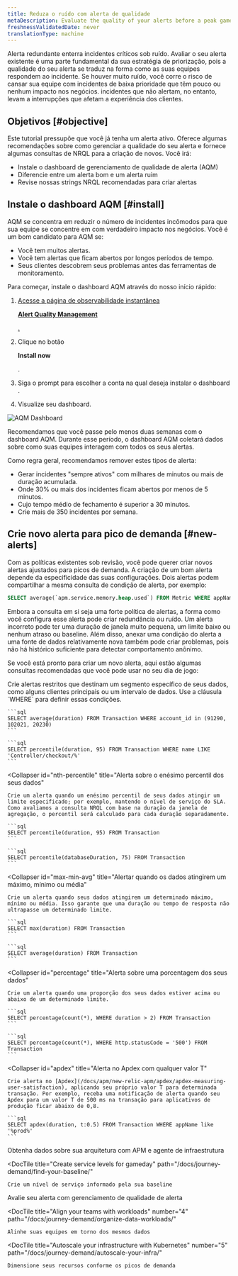 ```yaml
---
title: Reduza o ruído com alerta de qualidade
metaDescription: Evaluate the quality of your alerts before a peak gameday event by installing the alert quality management dashboard.
freshnessValidatedDate: never
translationType: machine
---
```



Alerta redundante enterra incidentes críticos sob ruído. Avaliar o seu alerta existente é uma parte fundamental da sua estratégia de priorização, pois a qualidade do seu alerta se traduz na forma como as suas equipes respondem ao incidente. Se houver muito ruído, você corre o risco de cansar sua equipe com incidentes de baixa prioridade que têm pouco ou nenhum impacto nos negócios. incidentes que não alertam, no entanto, levam a interrupções que afetam a experiência dos clientes.

## Objetivos [#objective]

Este tutorial pressupõe que você já tenha um alerta ativo. Oferece algumas recomendações sobre como gerenciar a qualidade do seu alerta e fornece algumas consultas de NRQL para a criação de novos. Você irá:

* Instale o dashboard de gerenciamento de qualidade de alerta (AQM)
* Diferencie entre um alerta bom e um alerta ruim
* Revise nossas strings NRQL recomendadas para criar alertas

## Instale o dashboard AQM [#install]

AQM se concentra em reduzir o número de incidentes incômodos para que sua equipe se concentre em <InlinePopover type="alerts"/>com verdadeiro impacto nos negócios. Você é um bom candidato para AQM se:

* Você tem muitos alertas.
* Você tem alertas que ficam abertos por longos períodos de tempo.
* Seus clientes descobrem seus problemas antes das ferramentas de monitoramento.

Para começar, instale o dashboard AQM através do nosso início rápido:

1. [Acesse a página de observabilidade instantânea ](https://newrelic.com/instant-observability/alert-quality-management)

   <DoNotTranslate>[**Alert Quality Management**](https://newrelic.com/instant-observability/alert-quality-management)</DoNotTranslate>

   [ .](https://newrelic.com/instant-observability/alert-quality-management)

2. Clique no botão

   <DoNotTranslate>**Install now**</DoNotTranslate>

   .

3. Siga o prompt para escolher a conta na qual deseja instalar o dashboard .

4. Visualize seu dashboard.

<img
  title="AQM Dashboard"
  alt="AQM Dashboard"
  src={alertsAQMDashboard}
/>

Recomendamos que você passe pelo menos duas semanas com o dashboard AQM. Durante esse período, o dashboard AQM coletará dados sobre como suas equipes interagem com todos os seus alertas.

Como regra geral, recomendamos remover estes tipos de alerta:

* Gerar incidentes "sempre ativos" com milhares de minutos ou mais de duração acumulada.
* Onde 30% ou mais dos incidentes ficam abertos por menos de 5 minutos.
* Cujo tempo médio de fechamento é superior a 30 minutos.
* Crie mais de 350 incidentes por semana.

## Crie novo alerta para pico de demanda [#new-alerts]

Com as políticas existentes sob revisão, você pode querer criar novos alertas ajustados para picos de demanda. A criação de um bom alerta depende da especificidade das suas configurações. Dois alertas podem compartilhar a mesma consulta de condição de alerta, por exemplo:

```sql
SELECT average(`apm.service.memory.heap.used`) FROM Metric WHERE appName = 'Inventory Service'
```

Embora a consulta em si seja uma forte política de alertas, a forma como você configura esse alerta pode criar redundância ou ruído. Um alerta incorreto pode ter uma duração de janela muito pequena, um limite baixo ou nenhum atraso ou baseline. Além disso, anexar uma condição do alerta a uma fonte de dados relativamente nova também pode criar problemas, pois não há histórico suficiente para detectar comportamento anônimo.

Se você está pronto para criar um novo alerta, aqui estão algumas consultas recomendadas que você pode usar no seu dia de jogo:

<CollapserGroup>
  <Collapser
    id="constrained-alerts"
    title="Alerta sobre segmentos específicos de seus dados"
  >
    Crie alertas restritos que destinam um segmento específico de seus dados, como alguns clientes principais ou um intervalo de dados. Use a cláusula `WHERE` para definir essas condições.

    ```sql
    SELECT average(duration) FROM Transaction WHERE account_id in (91290, 102021, 20230)
    ```

    ```sql
    SELECT percentile(duration, 95) FROM Transaction WHERE name LIKE 'Controller/checkout/%'
    ```
  </Collapser>

  <Collapser
    id="nth-percentile"
    title="Alerta sobre o enésimo percentil dos seus dados"
  >
    Crie um alerta quando um enésimo percentil de seus dados atingir um limite especificado; por exemplo, mantendo o nível de serviço do SLA. Como avaliamos a consulta NRQL com base na duração da janela de agregação, o percentil será calculado para cada duração separadamente.

    ```sql
    SELECT percentile(duration, 95) FROM Transaction
    ```

    ```sql
    SELECT percentile(databaseDuration, 75) FROM Transaction
    ```
  </Collapser>

  <Collapser
    id="max-min-avg"
    title="Alertar quando os dados atingirem um máximo, mínimo ou média"
  >
    Crie um alerta quando seus dados atingirem um determinado máximo, mínimo ou média. Isso garante que uma duração ou tempo de resposta não ultrapasse um determinado limite.

    ```sql
    SELECT max(duration) FROM Transaction
    ```

    ```sql
    SELECT average(duration) FROM Transaction
    ```
  </Collapser>

  <Collapser
    id="percentage"
    title="Alerta sobre uma porcentagem dos seus dados"
  >
    Crie um alerta quando uma proporção dos seus dados estiver acima ou abaixo de um determinado limite.

    ```sql
    SELECT percentage(count(*), WHERE duration > 2) FROM Transaction
    ```

    ```sql
    SELECT percentage(count(*), WHERE http.statusCode = '500') FROM Transaction
    ```
  </Collapser>

  <Collapser
    id="apdex"
    title="Alerta no Apdex com qualquer valor T"
  >
    Crie alerta no [Apdex](/docs/apm/new-relic-apm/apdex/apdex-measuring-user-satisfaction), aplicando seu próprio valor T para determinada transação. Por exemplo, receba uma notificação de alerta quando seu Apdex para um valor T de 500 ms na transação para aplicativos de produção ficar abaixo de 0,8.

    ```sql
    SELECT apdex(duration, t:0.5) FROM Transaction WHERE appName like '%prod%'
    ```
  </Collapser>
</CollapserGroup>

<DocTiles numbered>
  <DocTile
    title="Get started"
    path="/docs/journey-demand/get-started"
  >
    Obtenha dados sobre sua arquitetura com APM e agente de infraestrutura
  </DocTile>

  <DocTile
    title="Create service levels for gameday"
    path="/docs/journey-demand/find-your-baseline/"
  >
    Crie um nível de serviço informado pela sua baseline
  </DocTile>
</DocTiles>

<DocTiles>
  <DocTile
    title="Reduce noise with quality alerts"
    number="3"
    path="/docs/journey-demand/create-quality-alerts/"
    label={{text: "You are here", color: "orange"}}
  >
    Avalie seu alerta com gerenciamento de qualidade de alerta
  </DocTile>

  <DocTile
    title="Align your teams with workloads"
    number="4"
    path="/docs/journey-demand/organize-data-workloads/"
  >
    Alinhe suas equipes em torno dos mesmos dados
  </DocTile>

  <DocTile
    title="Autoscale your infrastructure with Kubernetes"
    number="5"
    path="/docs/journey-demand/autoscale-your-infra/"
  >
    Dimensione seus recursos conforme os picos de demanda
  </DocTile>
</DocTiles>